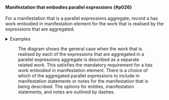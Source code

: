 #### Manifestation that embodies parallel expressions {#p026}

<section className="guid">

For a manifestation that is a parallel expressions aggregate, record a <InLink href="/docs/relationships/1220">has work embodied in manifestation</InLink> element for the work that is realised by the expressions that are aggregated.

<details>
<summary>Examples</summary>

| has work embodied in manifestation | "Yamaha Corporation. Manual Development Group. CD-S303 owner's manual" |
| --- | --- |
| | [Full example: <InLink href="/docs/fullex/fx070">CD-S303 owner's manual (2021; Yamaha Corporation; online resource)</InLink>. The work is realized in 8 language expressions that are embodied in the manifestation.] |

</details>

</section>

<section className="guid">

<Figure
  src="/img/x003.png"
  caption="Entity-relationship diagram of a parallel expressions aggregate."
  expandLink="/docs/fullimages/x003.html"
/>

The diagram shows the general case when the work that is realised by each of the expressions that are aggregated in a parallel expressions aggregate is described as a separate related work. This satisfies the mandatory requirement for a <InLink href="/docs/relationships/1220">has work embodied in manifestation</InLink> element. There is a choice of which of the aggregated parallel expressions to include in manifestation statements or notes for the manifestation that is being described. The options for entities, manifestation statements, and notes are outlined by dashes.

</section>